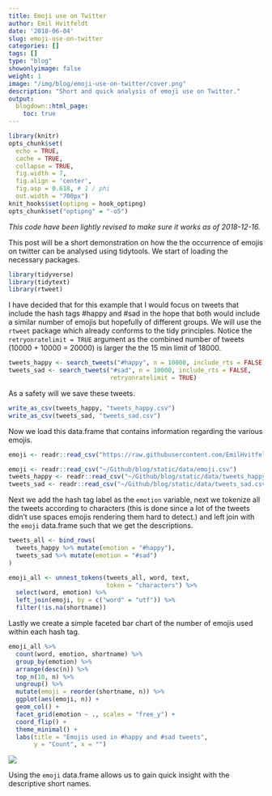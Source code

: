 ```yaml
---
title: Emoji use on Twitter
author: Emil Hvitfeldt
date: '2018-06-04'
slug: emoji-use-on-twitter
categories: []
tags: []
type: "blog"
showonlyimage: false
weight: 1
image: "/img/blog/emoji-use-on-twitter/cover.png"
description: "Short and quick analysis of emoji use on Twitter."
output:
  blogdown::html_page:
    toc: true
---
```


```r
library(knitr)
opts_chunk$set(
  echo = TRUE, 
  cache = TRUE,
  collapse = TRUE,
  fig.width = 7, 
  fig.align = 'center',
  fig.asp = 0.618, # 1 / phi
  out.width = "700px")
knit_hooks$set(optipng = hook_optipng)
opts_chunk$set("optipng" = "-o5")
```

*This code have been lightly revised to make sure it works as of 2018-12-16.*  

This post will be a short demonstration on how the the occurrence of emojis on twitter can be analysed using tidytools. We start of loading the necessary packages.

```r
library(tidyverse)
library(tidytext)
library(rtweet)
```

I have decided that for this example that I would focus on tweets that include the hash tags #happy and #sad in the hope that both would include a similar number of emojis but hopefully of different groups. We will use the `rtweet` package which already conforms to the tidy principles. Notice the `retryonratelimit = TRUE` argument as the combined number of tweets (10000 + 10000 = 20000) is larger the the 15 min limit of 18000.
 
```r
tweets_happy <- search_tweets("#happy", n = 10000, include_rts = FALSE)
tweets_sad <- search_tweets("#sad", n = 10000, include_rts = FALSE, 
                            retryonratelimit = TRUE)
```

As a safety will we save these tweets. 

```r
write_as_csv(tweets_happy, "tweets_happy.csv")
write_as_csv(tweets_sad, "tweets_sad.csv")
```

Now we load this data.frame that contains information regarding the various emojis.

```r
emoji <- readr::read_csv("https://raw.githubusercontent.com/EmilHvitfeldt/Emoji-table/master/emoji.csv")
```

```r
emoji <- readr::read_csv("~/Github/blog/static/data/emoji.csv")
tweets_happy <- readr::read_csv("~/Github/blog/static/data/tweets_happy.csv")
tweets_sad <- readr::read_csv("~/Github/blog/static/data/tweets_sad.csv")
```

Next we add the hash tag label as the `emotion` variable, next we tokenize all the tweets according to characters (this is done since a lot of the tweets didn't use spaces emojis rendering them hard to detect.) and left join with the `emoji` data.frame such that we get the descriptions.

```r
tweets_all <- bind_rows(
  tweets_happy %>% mutate(emotion = "#happy"),
  tweets_sad %>% mutate(emotion = "#sad")
)

emoji_all <- unnest_tokens(tweets_all, word, text, 
                           token = "characters") %>%
  select(word, emotion) %>%
  left_join(emoji, by = c("word" = "utf")) %>%
  filter(!is.na(shortname))
```

Lastly we create a simple faceted bar chart of the number of emojis used within each hash tag.

```r
emoji_all %>%
  count(word, emotion, shortname) %>%
  group_by(emotion) %>%
  arrange(desc(n)) %>%
  top_n(10, n) %>%
  ungroup() %>%
  mutate(emoji = reorder(shortname, n)) %>%
  ggplot(aes(emoji, n)) +
  geom_col() +
  facet_grid(emotion ~ ., scales = "free_y") +
  coord_flip() +
  theme_minimal() +
  labs(title = "Emojis used in #happy and #sad tweets",
       y = "Count", x = "")
```

![](/img/blog/emoji-use-on-twitter/unnamed-chunk-7-1.png)

Using the `emoji` data.frame allows us to gain quick insight with the descriptive short names.